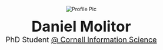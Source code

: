<!-- Allow for insertion of Bootstrap icons -->
<link rel="stylesheet" href="https://cdn.jsdelivr.net/npm/bootstrap-icons@1.9.0/font/bootstrap-icons.css">

<p style="text-align:center;">
  <img src="_profile.png" alt="Profile Pic" class="profile-image">
</p>

<p style="text-align:center;">
  <b style="font-size:40px">Daniel Molitor</b>
  <br/>
  <span style="font-size:20px">
    PhD Student
    <a href="https://infosci.cornell.edu/phd">
      @ Cornell Information Science
    </a>
  </span>
  <br/>
  <br/>
  <a href="https://github.com/dmolitor"><i class="bi-github"></i></a>
  &nbsp;&nbsp;
  <a href="mailto:molitdj97@gmail.com"><i class="bi-envelope-fill"></i></a>
  &nbsp;&nbsp;
  <a href="https://twitter.com/danieljmolitor"><i class="bi-twitter"></i></a>
  &nbsp;&nbsp;
  <a href="https://www.linkedin.com/in/molitor-daniel/"><i class="bi-linkedin"></i></a>
</p>
